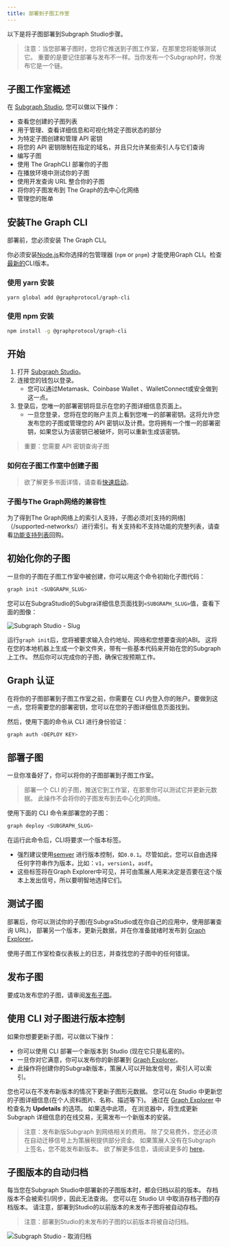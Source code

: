 ```yaml
---
title: 部署到子图工作室
---
```


以下是将子图部署到Subgraph Studio步骤。

> 注意：当您部署子图时，您将它推送到子图工作室，在那里您将能够测试它。 重要的是要记住部署与发布不一样。当你发布一个Subgraph时，你发布它是一个链。

## 子图工作室概述

在 [Subgraph Studio](https://thegraph.com/studio/), 您可以做以下操作：

- 查看您创建的子图列表
- 用于管理、查看详细信息和可视化特定子图状态的部分
- 为特定子图创建和管理 API 密钥
- 将您的 API 密钥限制在指定的域名，并且只允许某些索引人与它们查询
- 编写子图
- 使用 The GraphCLI 部署你的子图
- 在播放环境中测试你的子图
- 使用开发查询 URL 整合你的子图
- 将你的子图发布到 The Graph的去中心化网络
- 管理您的账单

## 安装The Graph CLI

部署前，您必须安装 The Graph CLI。

你必须安装[Node.js](https://nodejs.org/)和你选择的包管理器 (`npm` or `pnpm`) 才能使用Graph CLI。检查[最新的](https://github.com/graphprotocol/graph-tooling/releases?q=%40graphprotocol%2Fgraph-cli&expanded=true)CLI版本。

### 使用 yarn 安装

```bash
yarn global add @graphprotocol/graph-cli
```

### 使用 npm 安装

```bash
npm install -g @graphprotocol/graph-cli
```

## 开始

1. 打开 [Subgraph Studio](https://thegraph.com/studio/)。
2. 连接您的钱包以登录。
   - 您可以通过Metamask、Coinbase Wallet 、WalletConnect或安全做到这一点。
3. 登录后，您唯一的部署密钥将显示在您的子图详细信息页面上。
   - 一旦您登录，您将在您的账户主页上看到您唯一的部署密钥。这将允许您发布您的子图或管理您的 API 密钥以及计费。您将拥有一个惟一的部署密钥，如果您认为该密钥已被破坏，则可以重新生成该密钥。

> 重要：您需要 API 密钥查询子图

### 如何在子图工作室中创建子图

<VideoEmbed title="How to Deploy a Subgraph - A Step-By-Step Walkthrough" youtube="nGIFuC69bSA" />

> 欲了解更多书面详情，请查看[快速启动](/subgraphs/quick-start/)。

### 子图与The Graph网络的兼容性

为了得到The Graph网络上的索引人支持，子图必须对[支持的网络]（/supported-networks/）进行索引。有关支持和不支持功能的完整列表，请查看[功能支持列表](https://github.com/graphprotocol/indexer/blob/main/docs/feature-support-matrix.md)回购。

## 初始化你的子图

一旦你的子图在子图工作室中被创建，你可以用这个命令初始化子图代码：

```bash
graph init <SUBGRAPH_SLUG>
```

您可以在SubgraStudio的Subgra详细信息页面找到`<SUBGRAPH_SLUG>`值，查看下面的图像：

![Subgraph Studio - Slug](/img/doc-subgraph-slug.png)

运行`graph init`后，您将被要求输入合约地址、网络和您想要查询的ABI。 这将在您的本地机器上生成一个新文件夹，带有一些基本代码来开始在您的Subgraph上工作。 然后你可以完成你的子图，确保它按预期工作。

## Graph 认证

在将你的子图部署到子图工作室之前，你需要在 CLI 内登入你的账户。要做到这一点，您将需要您的部署密钥，您可以在您的子图详细信息页面找到。

然后，使用下面的命令从 CLI 进行身份验证：

```bash
graph auth <DEPLOY KEY>
```

## 部署子图

一旦你准备好了，你可以将你的子图部署到子图工作室。

> 部署一个 CLI 的子图，推送它到工作室，在那里你可以测试它并更新元数据。 此操作不会将你的子图发布到去中心化的网络。

使用下面的 CLI 命令来部署您的子图：

```bash
graph deploy <SUBGRAPH_SLUG>
```

在运行此命令后，CLI将要求一个版本标签。

- 强烈建议使用[semver](https://semver.org/) 进行版本控制，如`0.0.1`。尽管如此，您可以自由选择任何字符串作为版本，比如：`v1`，`version1`，`asdf`。
- 这些标签将在Graph Explorer中可见，并可由策展人用来决定是否要在这个版本上发出信号，所以要明智地选择它们。

## 测试子图

部署后，你可以测试你的子图(在SubgraStudio或在你自己的应用中，使用部署查询 URL)， 部署另一个版本，更新元数据，并在你准备就绪时发布到 [Graph Explorer](https://thegraph.com/explorer)。

使用子图工作室检查仪表板上的日志，并查找您的子图中的任何错误。

## 发布子图

要成功发布您的子图，请审阅[发布子图](/subgraphs/developing/publishing/publishing-a-subgraph/)。

## 使用 CLI 对子图进行版本控制

如果你想要更新子图，可以做以下操作：

- 你可以使用 CLI 部署一个新版本到 Studio (现在它只是私密的)。
- 一旦你对它满意，你可以发布你的新部署到 [Graph Explorer](https://thegraph.com/explorer)。
- 此操作将创建你的Subgra新版本，策展人可以开始发信号，索引人可以索引。

您也可以在不发布新版本的情况下更新子图形元数据。 您可以在 Studio 中更新您的子图详细信息(在个人资料图片、名称、描述等下)。 通过在 [Graph Explorer](https://thegraph.com/explorer) 中检查名为 **Updetails** 的选项。 如果选中此项， 在浏览器中，将生成更新Subgraph 详细信息的在线交易，无需发布一个新版本的安装。

> 注意：发布新版Subgraph 到网络相关的费用。 除了交易费外，您还必须在自动迁移信号上为策展税提供部分资金。 如果策展人没有在Subgraph 上签名，您不能发布新版本。 欲了解更多信息，请阅读更多的 [here](/resources/roles/curating/)。

## 子图版本的自动归档

每当您在Subgraph Studio中部署新的子图版本时，都会归档以前的版本。 存档版本不会被索引/同步，因此无法查询。 您可以在 Studio UI 中取消存档子图的存档版本。 请注意，部署到Studio的以前版本的未发布子图将被自动存档。

> 注意：部署到Studio的未发布的子图的以前版本将被自动归档。

![Subgraph Studio - 取消归档](/img/Unarchive.png)
